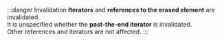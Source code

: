 :::danger Invalidation
**Iterators** and **references to the erased element** are invalidated.  
It is unspecified whether the **past-the-end iterator** is invalidated.  
Other references and iterators are not affected.
:::
